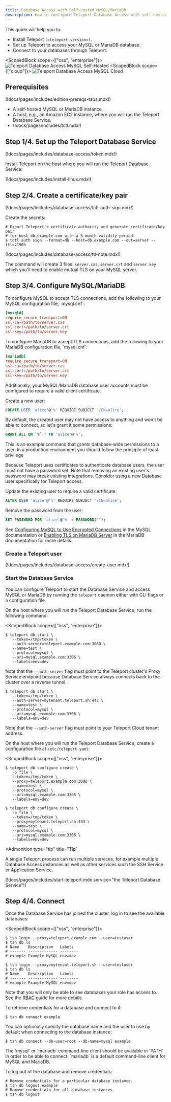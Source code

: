 ```yaml
---
title: Database Access with Self-Hosted MySQL/MariaDB
description: How to configure Teleport Database Access with self-hosted MySQL/MariaDB.
---
```


This guide will help you to:

- Install Teleport `(=teleport.version=)`.
- Set up Teleport to access your MySQL or MariaDB database.
- Connect to your databases through Teleport.

<ScopedBlock scope={["oss", "enterprise"]}>
![Teleport Database Access MySQL Self-Hosted](../../../img/database-access/guides/mysql_selfhosted.png)
</ScopedBlock>
<ScopedBlock scope={["cloud"]}>
![Teleport Database Access MySQL Cloud](../../../img/database-access/guides/mysql_cloud.png)
</ScopedBlock>

## Prerequisites

(!docs/pages/includes/edition-prereqs-tabs.mdx!)

- A self-hosted MySQL or MariaDB instance.
- A host, e.g., an Amazon EC2 instance, where you will run the Teleport Database
  Service.
- (!docs/pages/includes/tctl.mdx!)

## Step 1/4. Set up the Teleport Database Service

(!docs/pages/includes/database-access/token.mdx!)

Install Teleport on the host where you will run the Teleport Database Service:

(!docs/pages/includes/install-linux.mdx!)

## Step 2/4. Create a certificate/key pair

(!docs/pages/includes/database-access/tctl-auth-sign.mdx!)

Create the secrets:

```code
# Export Teleport's certificate authority and generate certificate/key pair
# for host db.example.com with a 3-month validity period.
$ tctl auth sign --format=db --host=db.example.com --out=server --ttl=2190h
```

(!docs/pages/includes/database-access/ttl-note.mdx!)

The command will create 3 files: `server.cas`, `server.crt` and `server.key`
which you'll need to enable mutual TLS on your MySQL server.

## Step 3/4. Configure MySQL/MariaDB

<Tabs>
<TabItem label="MySQL">
To configure MySQL to accept TLS connections, add the following to your
MySQL configuration file, `mysql.cnf`:

```conf
[mysqld]
require_secure_transport=ON
ssl-ca=/path/to/server.cas
ssl-cert=/path/to/server.crt
ssl-key=/path/to/server.key
```

</TabItem>
<TabItem label="MariaDB">
To configure MariaDB to accept TLS connections, add the following to your
MariaDB configuration file, `mysql.cnf`:

```conf
[mariadb]
require_secure_transport=ON
ssl-ca=/path/to/server.cas
ssl-cert=/path/to/server.crt
ssl-key=/path/to/server.key
```

</TabItem>
</Tabs>

Additionally, your MySQL/MariaDB database user accounts must be configured to require a
valid client certificate.

<Tabs>
<TabItem label="New User">
Create a new user:

```sql
CREATE USER 'alice'@'%' REQUIRE SUBJECT '/CN=alice';
```

By default, the created user may not have access to anything and won't be able
to connect, so let's grant it some permissions:

```sql
GRANT ALL ON `%`.* TO 'alice'@'%';
```

<Admonition type="warning">
This is an example command that grants database-wide permissions to a user.
In a production environment you should follow the principle of least privilege
</Admonition>
</TabItem>
<TabItem label="Existing User">

Because Teleport uses certificates to authenticate database users, the user must
not have a password set. Note that removing an existing user's password may break
existing integrations. Consider using a new Database user specifically for Teleport
access.

Update the existing user to require a valid certificate:

```sql
ALTER USER 'alice'@'%' REQUIRE SUBJECT '/CN=alice';
```

Remove the password from the user:

```sql
SET PASSWORD FOR 'alice'@'%' = PASSWORD("");
```

</TabItem>
</Tabs>

See
[Configuring MySQL to Use Encrypted Connections](https://dev.mysql.com/doc/refman/8.0/en/using-encrypted-connections.html)
in the MySQL documentation or
[Enabling TLS on MariaDB Server](https://mariadb.com/docs/security/encryption/in-transit/enable-tls-server/)
in the MariaDB documentation for more details.

### Create a Teleport user

(!docs/pages/includes/database-access/create-user.mdx!)

### Start the Database Service

You can configure Teleport to start the Database Service and access MySQL or
MariaDB by running the `teleport` daemon either with CLI flags or a
configuration file.

<Tabs>
<TabItem label="Using CLI flags">

On the host where you will run the Teleport Database Service, run the following
command:

<ScopedBlock scope={["oss", "enterprise"]}>

```code
$ teleport db start \
   --token=/tmp/token \
   --auth-server=teleport.example.com:3080 \
   --name=test \
   --protocol=mysql \
   --uri=mysql.example.com:3306 \
   --labels=env=dev
```

Note that the `--auth-server` flag must point to the Teleport cluster's Proxy
Service endpoint because Database Service always connects back to the cluster
over a reverse tunnel.

</ScopedBlock>
<ScopedBlock scope={["cloud"]}>

```code
$ teleport db start \
   --token=/tmp/token \
   --auth-server=mytenant.teleport.sh:443 \
   --name=test \
   --protocol=mysql \
   --uri=mysql.example.com:3306 \
   --labels=env=dev
```

Note that the `--auth-server` flag must point to your Teleport Cloud tenant
address.

</ScopedBlock>

</TabItem>
<TabItem label="Using a config file">

On the host where you will run the Teleport Database Service, create a
configuration file at `/etc/teleport.yaml`:

<ScopedBlock scope={["oss", "enterprise"]}>

```code
$ teleport db configure create \
   -o file \
   --token=/tmp/token \
   --proxy=teleport.example.com:3080 \
   --name=test \
   --protocol=mysql \
   --uri=mysql.example.com:3306 \
   --labels=env=dev
```

</ScopedBlock>
<ScopedBlock scope={["cloud"]}>

```code
$ teleport db configure create \
   -o file \
   --token=/tmp/token \
   --proxy=mytenant.teleport.sh:443 \
   --name=test \
   --protocol=mysql \
   --uri=mysql.example.com:3306 \
   --labels=env=dev
```

</ScopedBlock>

<Admonition
  type="tip"
  title="Tip"
>
  A single Teleport process can run multiple services, for example
  multiple Database Access instances as well as other services such the
  SSH Service or Application Service.
</Admonition>

(!docs/pages/includes/start-teleport.mdx service="the Teleport Database Service"!)

</TabItem>
</Tabs>

## Step 4/4. Connect

Once the Database Service has joined the cluster, log in to see the available
databases:

<ScopedBlock scope={["oss", "enterprise"]}>

```code
$ tsh login --proxy=teleport.example.com --user=testuser
$ tsh db ls
# Name    Description   Labels
# ------- ------------- --------
# example Example MySQL env=dev
```

</ScopedBlock>
<ScopedBlock scope={["cloud"]}>

```code
$ tsh login --proxy=mytenant.teleport.sh --user=testuser
$ tsh db ls
# Name    Description   Labels
# ------- ------------- --------
# example Example MySQL env=dev
```

</ScopedBlock>

Note that you will only be able to see databases your role has access to. See
the [RBAC](../rbac.mdx) guide for more details.

To retrieve credentials for a database and connect to it:

```code
$ tsh db connect example
```

You can optionally specify the database name and the user to use by default
when connecting to the database instance:

```code
$ tsh db connect --db-user=root --db-name=mysql example
```

<Admonition type="note" title="Note">
  The `mysql` or `mariadb` command-line client should be available in `PATH` in order to be
  able to connect. `mariadb` is a default command-line client for MySQL and MariaDB.
</Admonition>

To log out of the database and remove credentials:

```code
# Remove credentials for a particular database instance.
$ tsh db logout example
# Remove credentials for all database instances.
$ tsh db logout
```
